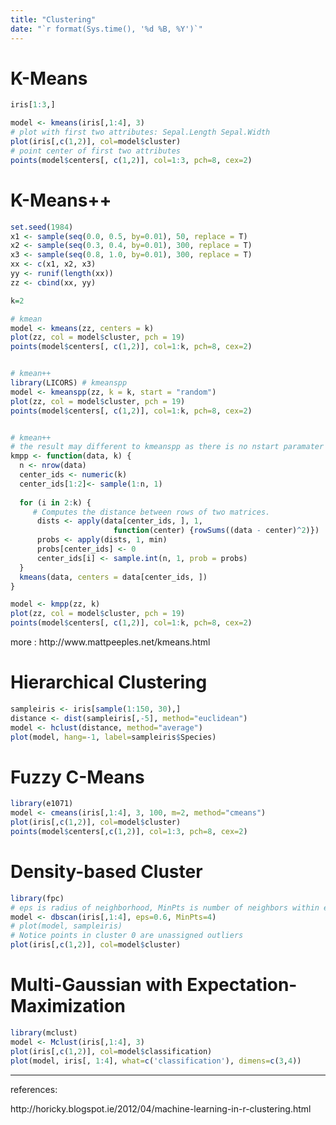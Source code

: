 ---
title: "Clustering"
date: "`r format(Sys.time(), '%d %B, %Y')`"
---


# K-Means

```{r, warning=F}
iris[1:3,]

model <- kmeans(iris[,1:4], 3)
# plot with first two attributes: Sepal.Length Sepal.Width 
plot(iris[,c(1,2)], col=model$cluster)
# point center of first two attributes
points(model$centers[, c(1,2)], col=1:3, pch=8, cex=2)

```


# K-Means++

```{r, warning=F}
set.seed(1984)
x1 <- sample(seq(0.0, 0.5, by=0.01), 50, replace = T)
x2 <- sample(seq(0.3, 0.4, by=0.01), 300, replace = T)
x3 <- sample(seq(0.8, 1.0, by=0.01), 300, replace = T)
xx <- c(x1, x2, x3)
yy <- runif(length(xx))
zz <- cbind(xx, yy)

k=2

# kmean
model <- kmeans(zz, centers = k)
plot(zz, col = model$cluster, pch = 19)
points(model$centers[, c(1,2)], col=1:k, pch=8, cex=2)


# kmean++
library(LICORS) # kmeanspp
model <- kmeanspp(zz, k = k, start = "random")
plot(zz, col = model$cluster, pch = 19)
points(model$centers[, c(1,2)], col=1:k, pch=8, cex=2)


# kmean++
# the result may different to kmeanspp as there is no nstart paramater
kmpp <- function(data, k) {
  n <- nrow(data)
  center_ids <- numeric(k)
  center_ids[1:2]<- sample(1:n, 1)
  
  for (i in 2:k) {
     # Computes the distance between rows of two matrices.
      dists <- apply(data[center_ids, ], 1, 
                       function(center) {rowSums((data - center)^2)})
      probs <- apply(dists, 1, min)
      probs[center_ids] <- 0
      center_ids[i] <- sample.int(n, 1, prob = probs)
  }
  kmeans(data, centers = data[center_ids, ])
}

model <- kmpp(zz, k)
plot(zz, col = model$cluster, pch = 19)
points(model$centers[, c(1,2)], col=1:k, pch=8, cex=2)

```


more : http://www.mattpeeples.net/kmeans.html

# Hierarchical Clustering

```{r}
sampleiris <- iris[sample(1:150, 30),]
distance <- dist(sampleiris[,-5], method="euclidean")
model <- hclust(distance, method="average")
plot(model, hang=-1, label=sampleiris$Species)
```

# Fuzzy C-Means

```{r, warning=F}
library(e1071)
model <- cmeans(iris[,1:4], 3, 100, m=2, method="cmeans")
plot(iris[,c(1,2)], col=model$cluster)
points(model$centers[,c(1,2)], col=1:3, pch=8, cex=2)

```

# Density-based Cluster

```{r, warning=F}
library(fpc)
# eps is radius of neighborhood, MinPts is number of neighbors within eps
model <- dbscan(iris[,1:4], eps=0.6, MinPts=4)
# plot(model, sampleiris)
# Notice points in cluster 0 are unassigned outliers
plot(iris[,c(1,2)], col=model$cluster)

```

# Multi-Gaussian with Expectation-Maximization

```{r, warning=F}
library(mclust)
model <- Mclust(iris[,1:4], 3)
plot(iris[,c(1,2)], col=model$classification)
plot(model, iris[, 1:4], what=c('classification'), dimens=c(3,4))
```

----------

references: 

http://horicky.blogspot.ie/2012/04/machine-learning-in-r-clustering.html


